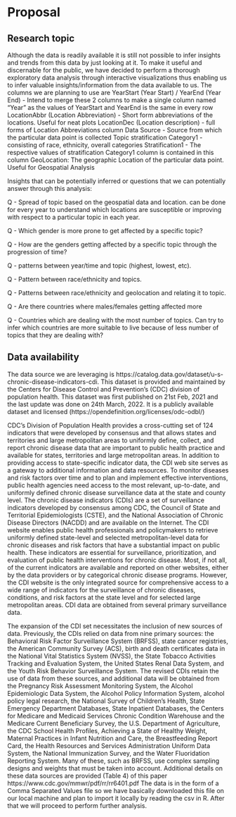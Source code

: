 # Proposal

## Research topic

Although the data is readily available it is still not possible to infer insights and trends from this data by just looking at it. To make it useful and discernable for the public, we have decided to perform a thorough exploratory data analysis through interactive visualizations thus enabling us to infer valuable insights/information from the data available to us. 
The columns we are planning to use are 
YearStart (Year Start) / YearEnd (Year End) - Intend to merge these 2 columns to make a single column named “Year” as the values of YearStart and YearEnd is the same in every row
LocationAbbr (Location Abbreviation) - Short form abbreviations of the locations. Useful for neat plots
LocationDec (Location description) - full forms of Location Abbreviations column
Data Source - Source from which the particular data point is collected 
Topic
stratification Category1 -  consisting of race, ethnicity, overall categories 
Stratification1 - The respective values of stratification Category1 column is contained in this column 
GeoLocation: The geographic Location of the particular data point. Useful for Geospatial Analysis 


Insights that can be potentially inferred or questions that we can potentially answer through this analysis:

Q - Spread of topic based on the geospatial data and location. can be done for every year to understand which locations are susceptible or improving with respect to a particular topic in each year.

Q - Which gender is more prone to get affected by a specific topic? 

Q - How are the genders getting affected by a specific topic through the progression of time?

Q - patterns between year/time and topic (highest, lowest, etc).

Q - Pattern between race/ethnicity and topics.

Q - Patterns between race/ethnicity and geolocation and relating it to topic. 

Q - Are there countries where males/females getting affected more

Q - Countries which are dealing with the most number of topics. Can try to infer which countries are more suitable to live because of less number of topics that they are dealing with?


## Data availability
The data source we are leveraging is https://catalog.data.gov/dataset/u-s-chronic-disease-indicators-cdi. This dataset is provided and maintained by the Centers for Disease Control and Prevention’s (CDC)  division of population health. This dataset was first published on 21st Feb, 2021 and the last update was done on 24th March, 2022. It is a publicly available dataset and licensed (https://opendefinition.org/licenses/odc-odbl/)  

 CDC's Division of Population Health provides a cross-cutting set of 124 indicators that were developed by consensus and that allows states and territories and large metropolitan areas to uniformly define, collect, and report chronic disease data that are important to public health practice and available for states, territories and large metropolitan areas. In addition to providing access to state-specific indicator data, the CDI web site serves as a gateway to additional information and data resources.
To monitor diseases and risk factors over time and to plan and implement effective interventions, public health agencies need access to the most relevant, up-to-date, and uniformly defined chronic disease surveillance data at the state and county level. The chronic disease indicators (CDIs) are a set of surveillance indicators developed by consensus among CDC, the Council of State and Territorial Epidemiologists (CSTE), and the National Association of Chronic Disease Directors (NACDD) and are available on the Internet. The CDI website enables public health professionals and policymakers to retrieve uniformly defined state-level and selected metropolitan-level data for chronic diseases and risk factors that have a substantial impact on public health. These indicators are essential for surveillance, prioritization, and evaluation of public health interventions for chronic disease. Most, if not all, of the current indicators are available and reported on other websites, either by the data providers or by categorical chronic disease programs. However, the CDI website is the only integrated source for comprehensive access to a wide range of indicators for the surveillance of chronic diseases, conditions, and risk factors at the state level and for selected large metropolitan areas. CDI data are obtained from several primary surveillance data. 

The expansion of the CDI set necessitates the inclusion of new sources of data. Previously, the CDIs relied on data from nine primary sources: the Behavioral Risk Factor Surveillance System (BRFSS), state cancer registries, the American Community Survey (ACS), birth and death certificates data in the National Vital Statistics System (NVSS), the State Tobacco Activities Tracking and Evaluation System, the United States Renal Data System, and the Youth Risk Behavior Surveillance System. The revised CDIs retain the use of data from these sources, and additional data will be obtained from the Pregnancy Risk Assessment Monitoring System, the Alcohol Epidemiologic Data System, the Alcohol Policy Information System, alcohol policy legal research, the National Survey of Children’s Health, State Emergency Department Databases, State Inpatient Databases, the Centers for Medicare and Medicaid Services Chronic Condition Warehouse and the Medicare Current Beneficiary Survey, the U.S. Department of Agriculture, the CDC School Health Profiles, Achieving a State of Healthy Weight, Maternal Practices in Infant Nutrition and Care, the Breastfeeding Report Card, the Health Resources and Services Administration Uniform Data System, the National Immunization Survey, and the Water Fluoridation Reporting System. Many of these, such as BRFSS, use complex sampling designs and weights that must be taken into account. Additional details on these data sources are provided (Table 4) of this paper https://www.cdc.gov/mmwr/pdf/rr/rr6401.pdf
The data is in the form of a Comma Separated Values file so we have basically downloaded this file on our local machine and plan to import it locally by reading the csv in R. After that we will proceed to perform further analysis. 




